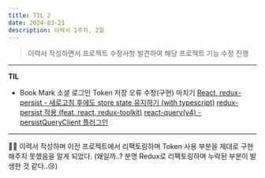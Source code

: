 ```yaml
---
title: TIL 2
date: 2024-03-21
description: 이력서 1주차, 2일
---
```


> 이력서 작성하면서 프로젝트 수정사항 발견하여 해당 프로젝트 기능 수정 진행

<hr />

**TIL**

- Book Mark 소셜 로그인 Token 저장 오류 수정(구현) 마치기
  [React, redux-persist - 새로고침 후에도 store state 유지하기 (with typescript)](https://velog.io/@nemo/redux-persist)
  [redux-persist 적용 (feat. react, redux-toolkit)](https://trustmitt.tistory.com/70)
  [react-query(v4) - persistQueryClient 플러그인](https://velog.io/@hwisaac/react-queryv4-persistQueryClient-%ED%94%8C%EB%9F%AC%EA%B7%B8%EC%9D%B8)

<hr />

👩‍💻 이력서 작성하며 이전 프로젝트에서 리팩토링하며 Token 사용 부분을 제대로 구현해주지 못했음을 알게 되었다.
(왜일까..? 분명 Redux로 리팩토링하며 누락된 부분이 발생한 것 같다..😢)
